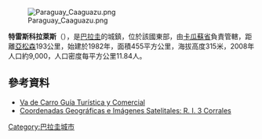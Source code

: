 [[Image:Paraguay_Caaguazu.png|right]]

'''特雷斯科拉萊斯'''（{{lang-es|R. I. Tres Corrales}}），是[[巴拉圭|巴拉圭]]的城鎮，位於該國東部，由[[卡瓜蘇省|卡瓜蘇省]]負責管轄，距離[[亞松森|亞松森]]193公里，始建於1982年，面積455平方公里，海拔高度315米，2008年人口約9,000，人口密度每平方公里11.84人。

==參考資料==
* [http://vadecarro.org/index.php/r-i-tres-corrales.html Va de Carro Guía Turística y Comercial]{{Dead link|date=2019年6月 |bot=InternetArchiveBot |fix-attempted=yes }}
* [http://www.fallingrain.com/world/PA/04/R_I_Tres_Corrales.html Coordenadas Geográficas e Imágenes Satelitales: R. I. 3 Corrales] {{Wayback|url=http://www.fallingrain.com/world/PA/04/R_I_Tres_Corrales.html |date=20201125113149 }}

{{Paraguay-geo-stub}}
[[Category:巴拉圭城市|Category:巴拉圭城市]]